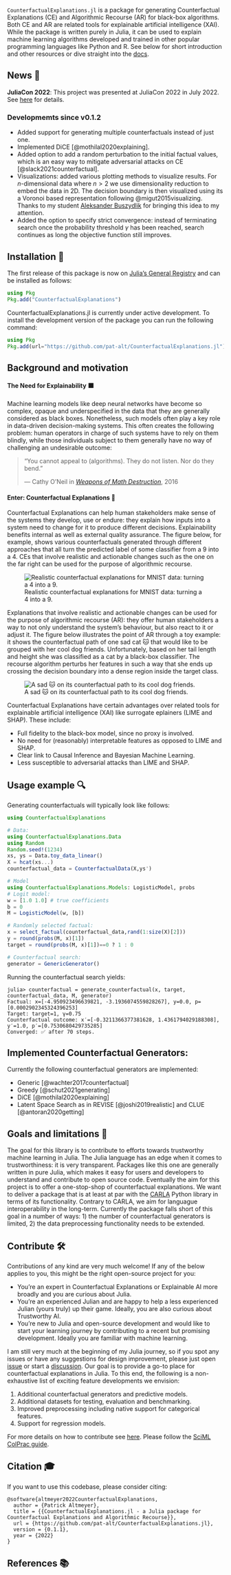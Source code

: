 `CounterfactualExplanations.jl` is a package for generating Counterfactual Explanations (CE) and Algorithmic Recourse (AR) for black-box algorithms. Both CE and AR are related tools for explainable artificial intelligence (XAI). While the package is written purely in Julia, it can be used to explain machine learning algorithms developed and trained in other popular programming languages like Python and R. See below for short introduction and other resources or dive straight into the [docs](https://pat-alt.github.io/CounterfactualExplanations.jl/dev).

## News 📣

**JuliaCon 2022**: This project was presented at JuliaCon 2022 in July 2022. See [here](https://pretalx.com/juliacon-2022/talk/HU8FVH/) for details.

### Developmemts since v0.1.2

- Added support for generating multiple counterfactuals instead of just one. 
- Implemented DiCE [@mothilal2020explaining].
- Added option to add a random perturbation to the initial factual values, which is an easy way to mitigate adversarial attacks on CE [@slack2021counterfactual].
- Visualizations: added various plotting methods to visualize results. For $n$-dimensional data where $n>2$ we use dimensionality reduction to embed the data in 2D. The decision boundary is then visualized using its a Voronoi based representation following @migut2015visualizing. Thanks to my student [Aleksander Buszydlik](https://github.com/abuszydlik) for bringing this idea to my attention.
- Added the option to specify strict convergence: instead of terminating search once the probability threshold $\gamma$ has been reached, search continues as long the objective function still improves.

## Installation 🚩

The first release of this package is now on [Julia's General Registry](https://github.com/JuliaRegistries/General) and can be installed as follows:

```julia
using Pkg
Pkg.add("CounterfactualExplanations")
```

CounterfactualExplanations.jl is currently under active development. To install the development version of the package you can run the following command:

```julia
using Pkg
Pkg.add(url="https://github.com/pat-alt/CounterfactualExplanations.jl")
```

## Background and motivation 

#### The Need for Explainability ⬛

Machine learning models like deep neural networks have become so complex, opaque and underspecified in the data that they are generally considered as black boxes. Nonetheless, such models often play a key role in data-driven decision-making systems. This often creates the following problem: human operators in charge of such systems have to rely on them blindly, while those individuals subject to them generally have no way of challenging an undesirable outcome:

> “You cannot appeal to (algorithms). They do not listen. Nor do they bend.”
>
> — Cathy O’Neil in [*Weapons of Math Destruction*](https://en.wikipedia.org/wiki/Weapons_of_Math_Destruction), 2016

#### Enter: Counterfactual Explanations 🔮

Counterfactual Explanations can help human stakeholders make sense of the systems they develop, use or endure: they explain how inputs into a system need to change for it to produce different decisions. Explainability benefits internal as well as external quality assurance. The figure below, for example, shows various counterfactuals generated through different approaches that all turn the predicted label of some classifier from a 9 into a 4. CEs that involve realistic and actionable changes such as the one on the far right can be used for the purpose of algorithmic recourse.


![Realistic counterfactual explanations for MNIST data: turning a 4 into a 9.](https://raw.githubusercontent.com/pat-alt/CounterfactualExplanations.jl/main/docs/src/examples/image/www/MNIST_9to4.png)

Explanations that involve realistic and actionable changes can be used for the purpose of algorithmic recourse (AR): they offer human stakeholders a way to not only understand the system's behaviour, but also react to it or adjust it. The figure below illustrates the point of AR through a toy example: it shows the counterfactual path of one sad cat 🐱 that would like to be grouped with her cool dog friends. Unfortunately, based on her tail length and height she was classified as a cat by a black-box classifier. The recourse algorithm perturbs her features in such a way that she ends up crossing the decision boundary into a dense region inside the target class.

![A sad 🐱 on its counterfactual path to its cool dog friends.](https://raw.githubusercontent.com/pat-alt/CounterfactualExplanations.jl/main/docs/src/www/recourse_laplace.gif)

Counterfactual Explanations have certain advantages over related tools for explainable artificial intelligence (XAI) like surrogate eplainers (LIME and SHAP). These include:

- Full fidelity to the black-box model, since no proxy is involved. 
- No need for (reasonably) interpretable features as opposed to LIME and SHAP.
- Clear link to Causal Inference and Bayesian Machine Learning.
- Less susceptible to adversarial attacks than LIME and SHAP.

## Usage example 🔍

Generating counterfactuals will typically look like follows:

```julia
using CounterfactualExplanations

# Data:
using CounterfactualExplanations.Data
using Random
Random.seed!(1234)
xs, ys = Data.toy_data_linear()
X = hcat(xs...)
counterfactual_data = CounterfactualData(X,ys')

# Model
using CounterfactualExplanations.Models: LogisticModel, probs 
# Logit model:
w = [1.0 1.0] # true coefficients
b = 0
M = LogisticModel(w, [b])

# Randomly selected factual:
x = select_factual(counterfactual_data,rand(1:size(X)[2]))
y = round(probs(M, x)[1])
target = round(probs(M, x)[1])==0 ? 1 : 0 

# Counterfactual search:
generator = GenericGenerator()
```

Running the counterfactual search yields:

```julia-repl
julia> counterfactual = generate_counterfactual(x, target, counterfactual_data, M, generator)
Factual: x=[-4.950923496639821, -3.1936074559828267], y=0.0, p=[0.0002902345324396253]
Target: target=1, γ=0.75
Counterfactual outcome: x′=[-0.3211366377381628, 1.4361794029188308], y′=1.0, p′=[0.7530680429735285]
Converged: ✅ after 70 steps.
```

## Implemented Counterfactual Generators:

Currently the following counterfactual generators are implemented:

- Generic [@wachter2017counterfactual]
- Greedy [@schut2021generating]
- DiCE [@mothilal2020explaining]
- Latent Space Search as in REVISE [@joshi2019realistic] and CLUE [@antoran2020getting]

## Goals and limitations 🎯

The goal for this library is to contribute to efforts towards trustworthy machine learning in Julia. The Julia language has an edge when it comes to trustworthiness: it is very transparent. Packages like this one are generally written in pure Julia, which makes it easy for users and developers to understand and contribute to open source code. Eventually the aim for this project is to offer a one-stop-shop of counterfactual explanations. We want to deliver a package that is at least at par with the [CARLA](https://github.com/carla-recourse/CARLA) Python library in terms of its functionality. Contrary to CARLA, we aim for languague interoperability in the long-term. Currently the package falls short of this goal in a number of ways: 1) the number of counterfactual generators is limited, 2) the data preprocessing functionality needs to be extended.

## Contribute 🛠

Contributions of any kind are very much welcome! If any of the below applies to you, this might be the right open-source project for you:

- You're an expert in Counterfactual Explanations or Explainable AI more broadly and you are curious about Julia. 
- You're an experienced Julian and are happy to help a less experienced Julian (yours truly) up their game. Ideally, you are also curious about Trustworthy AI.
- You're new to Julia and open-source development and would like to start your learning journey by contributing to a recent but promising development. Ideally you are familiar with machine learning.

I am still very much at the beginning of my Julia journey, so if you spot any issues or have any suggestions for design improvement, please just open [issue](https://github.com/pat-alt/CounterfactualExplanations.jl/issues) or start a [discussion](https://github.com/pat-alt/CounterfactualExplanations.jl/discussions). Our goal is to provide a go-to place for counterfactual explanations in Julia. To this end, the following is a non-exhaustive list of exciting feature developments we envision:

1. Additional counterfactual generators and predictive models.
2. Additional datasets for testing, evaluation and benchmarking.
3. Improved preprocessing including native support for categorical features.
4. Support for regression models.

For more details on how to contribute see [here](https://www.paltmeyer.com/CounterfactualExplanations.jl/dev/contributing/). Please follow the [SciML ColPrac guide](https://github.com/SciML/ColPrac).

## Citation 🎓

If you want to use this codebase, please consider citing:

```
@software{altmeyer2022CounterfactualExplanations,
  author = {Patrick Altmeyer},
  title = {{CounterfactualExplanations.jl - a Julia package for Counterfactual Explanations and Algorithmic Recourse}},
  url = {https://github.com/pat-alt/CounterfactualExplanations.jl},
  version = {0.1.1},
  year = {2022}
}
```

## References 📚